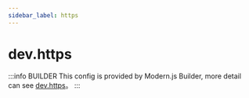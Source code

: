 ```yaml
---
sidebar_label: https
---
```


# dev.https

:::info BUILDER
This config is provided by Modern.js Builder, more detail can see [dev.https](https://modernjs.dev/builder/en/api/config-dev.html#dev-https)。
:::


<Main />
